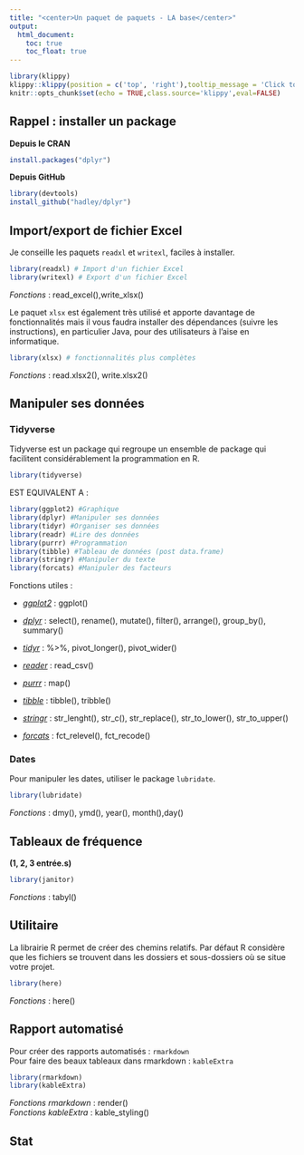 ```yaml
---
title: "<center>Un paquet de paquets - LA base</center>"
output: 
  html_document:
    toc: true
    toc_float: true
---
```


```r
library(klippy)
klippy::klippy(position = c('top', 'right'),tooltip_message = 'Click to copy', tooltip_success = 'Done')
knitr::opts_chunk$set(echo = TRUE,class.source='klippy',eval=FALSE)
```

## Rappel : installer un package

**Depuis le CRAN**

```r
install.packages("dplyr")
```

**Depuis GitHub**

```r
library(devtools)
install_github("hadley/dplyr")
```

## Import/export de fichier Excel

Je conseille les paquets `readxl` et `writexl`, faciles à installer.

```r
library(readxl) # Import d'un fichier Excel
library(writexl) # Export d'un fichier Excel
```

*Fonctions* : read_excel(),write_xlsx()

Le paquet `xlsx` est également très utilisé et apporte davantage de fonctionnalités mais il vous faudra installer des dépendances (suivre les instructions), en particulier Java, pour des utilisateurs à l'aise en informatique.

```r
library(xlsx) # fonctionnalités plus complètes
```

*Fonctions* : read.xlsx2(), write.xlsx2()

## Manipuler ses données

### Tidyverse

Tidyverse est un package qui regroupe un ensemble de package qui facilitent considérablement la programmation en R.

```r
library(tidyverse)
```

EST EQUIVALENT A :

```r
library(ggplot2) #Graphique
library(dplyr) #Manipuler ses données
library(tidyr) #Organiser ses données
library(readr) #Lire des données
library(purrr) #Programmation
library(tibble) #Tableau de données (post data.frame)
library(stringr) #Manipuler du texte
library(forcats) #Manipuler des facteurs
```

Fonctions utiles :

-   [*ggplot2*]{.ul} : ggplot()

-   [*dplyr*]{.ul} : select(), rename(), mutate(), filter(), arrange(), group_by(), summary()

-   [*tidyr*]{.ul}  : %\>%, pivot_longer(), pivot_wider()

-   [*reader*]{.ul}  : read_csv()

-   [*purrr*]{.ul}  : map()

-   [*tibble*]{.ul}  : tibble(), tribble()

-   [*stringr*]{.ul}  : str_lenght(), str_c(), str_replace(), str_to_lower(), str_to_upper()

-   [*forcats*]{.ul} : fct_relevel(), fct_recode()

### Dates

Pour manipuler les dates, utiliser le package `lubridate`.
```r
library(lubridate)
```
*Fonctions* : dmy(), ymd(), year(), month(),day()

## Tableaux de fréquence 
**(1, 2, 3 entrée.s)**

```r
library(janitor)
```
*Fonctions* : tabyl()

## Utilitaire
La librairie R permet de créer des chemins relatifs. Par défaut R considère que les fichiers se trouvent dans les dossiers et sous-dossiers où se situe votre projet.
```r
library(here)
```
*Fonctions* : here()

## Rapport automatisé
Pour créer des rapports automatisés : `rmarkdown`   
Pour faire des beaux tableaux dans rmarkdown : `kableExtra`
```r
library(rmarkdown)
library(kableExtra)
```
*Fonctions rmarkdown* : render()  
*Fonctions kableExtra* : kable_styling()

## Stat
